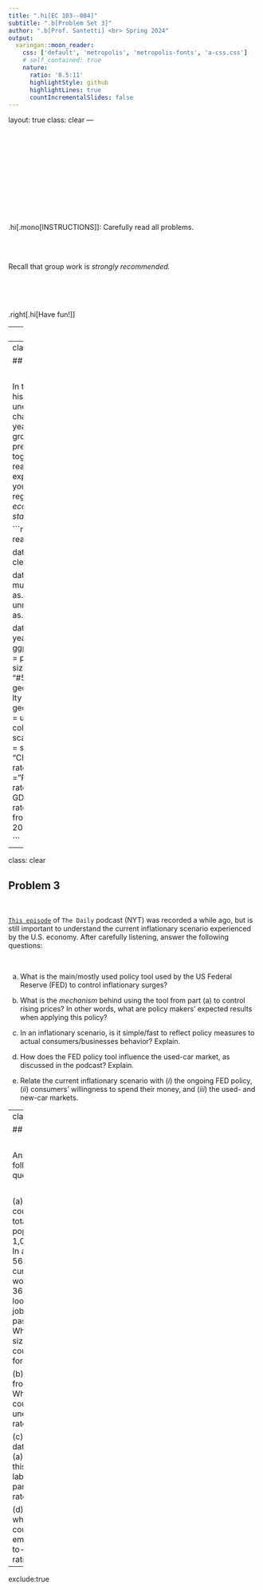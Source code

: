 ```yaml
---
title: ".hi[EC 103--004]"
subtitle: ".b[Problem Set 3]"
author: ".b[Prof. Santetti] <br> Spring 2024"
output:
  xaringan::moon_reader:
    css: ['default', 'metropolis', 'metropolis-fonts', 'a-css.css']
    # self_contained: true
    nature:
      ratio: '8.5:11'
      highlightStyle: github
      highlightLines: true
      countIncrementalSlides: false
---
```

layout: true
class: clear
---

<br><br><br><br><br><br><br><br><br><br>

.hi[.mono[INSTRUCTIONS]]: Carefully read all problems. 


<br><br>

Recall that group work is *strongly recommended.*

<br><br><br>


.right[.hi[Have fun!]]


---
class: clear


```r
library(tidyverse)
library(fpp3)
library(janitor)
library(gapminder)
library(MetBrewer)
library(hrbrthemes)
library(patchwork)
library(scales)

theme_set(theme_ipsum())
```


## Problem 1

<br>

The following 10 statements are either .b[True] or .b[False]. If .b[False], provide a brief explanation why.

<br>

(a) The *Core CPI* excludes *food* and *shelter* prices, as they are usually the most *volatile* components of the *Consumer Price Index*.

(b) The *Consumer Price Index* (CPI) is based on a fixed basket of goods and services that represents the purchases of the average household.

(c) Inflation has two main *sources*: *demand-pull* and *cost-push*.

(d) A sudden increase in consumer interest in certain goods and services may be a cause for cost-push inflation.

(e) A sudden increase in wages and benefits may be a cause for cost-push inflation.

(f) There is usually a *trade-off* between low unemployment and rises in inflation.

(g) The more market power a firm has, the more it can charge for its goods and/or services.

(h) The *Phillips curve* relates the unemployment rate and GDP growth.

(i) *Okun's law* relates inflation and unemployment.


---
class: clear



## Problem 2

<br>

In the graph below, the historical series for the U.S. unemployment rate (green, change from the previous year) and real GDP (purple, growth rate from the previous year) are plotted together. Based on your readings and what was exposed in class, what do you observe in this chart, regarding *how and economy grows and the state of its labor market*?

```r


dat <- read_csv("fredgraph2.csv")


dat <- dat %>% 
  clean_names()

dat <- dat %>% 
  mutate(gdpc1_pc1 = as.double(gdpc1_pc1),
         unrate_ch1 = as.double(unrate_ch1))


dat %>% 
  mutate(period = yearquarter(date)) %>% 
  ggplot() +
  geom_line(aes(x = period, y = gdpc1_pc1), size = 0.7, color = "#5e3c58") +
  geom_hline(yintercept = 0, lty = 1, alpha = 0.6) +
  geom_line(aes(x = period, y = unrate_ch1), size = 0.8, color = "#83adb5") +
  scale_y_continuous(sec.axis = sec_axis(~ ., name = "Change in unemployment rate")) +
  labs(x = "",
       y = "Real GDP: annual growth rate (%)",
       title = "U.S. Real GDP and unemployment rate",
       subtitle = "% change from a year ago (1949Q1–2023Q2)")



```

---
class: clear

## Problem 3

<br>

[`This episode`](https://www.nytimes.com/2022/10/06/podcasts/the-daily/inflation-car-market-federal-reserve.html?) of `The Daily` podcast (NYT) was recorded a while ago, but is still important to understand the current inflationary scenario experienced by the U.S. economy. After carefully listening, answer the following questions:

<br>

(a) What is the main/mostly used policy tool used by the US Federal Reserve (FED) to control inflationary surges? 

(b) What is the *mechanism* behind using the tool from part (a) to control rising prices? In other words, what are policy makers' expected results when applying this policy? 

(c) In an inflationary scenario, is it simple/fast to reflect policy measures to actual consumers/businesses behavior?  Explain. 

(d) How does the FED policy tool influence the used-car market, as discussed in the podcast? Explain. 

(e) Relate the current inflationary scenario with (*i*) the ongoing FED policy, (*ii*) consumers' willingness to spend their money, and (*iii*) the used- and new-car markets. 



---
class: clear

## Problem 4

<br>

Answer the following questions:

<br>

(a) Assume a country has a total civilian population of 1,000 people. In addition, 564 are currently working, and 36 are actively looking for jobs over the past month. What is the size of this country's labor force?

(b) Using data from part (a), What is this country's unemployment rate?


(c) Still using data from part (a), what is this country's labor force participation rate?


(d) Lastly, what is this country's employment-to-population ratio?

---
exclude:true
